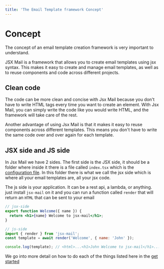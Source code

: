 ```yaml
---
title: 'The Email Template framework Concept'
---
```


# Concept

The concept of an email template creation framework is very important to understand.

JSX Mail is a framework that allows you to create email templates using jsx syntax. This makes it easy to create and manage email templates, as well as to reuse components and code across different projects.

## Clean code

The code can be more clean and concise with Jsx Mail because you don't have to write HTML tags every time you want to create an element. With Jsx Mail, you can simply write the code like you would write HTML, and the framework will take care of the rest.

Another advantage of using Jsx Mail is that it makes it easy to reuse components across different templates. This means you don't have to write the same code over and over again for each template.

## JSX side and JS side

In Jsx Mail we have 2 sides. The first side is the JSX side, it should be a folder where inside it there is a file called `index.tsx` which is the [configuration file](/config-files/index-file). In this folder there is what we call the jsx side which is where all your email templates are, all your jsx code.

The js side is your application. It can be a rest api, a lambda, or anything. just install `jsx-mail` on it and you can run a function called `render` that will return an `HTML` that can be sent to your email

```jsx
// jsx-side
export function Welcome({ name }) {
  return <h1>{name} Welcome to jsx-mail</h1>;
}
```

```js
// js-side
import { render } from 'jsx-mail';
const template = await render('Welcome', { name: 'John' });

console.log(template); // <html>...<h1>John Welcome to jsx-mail</h1>...</html>
```

We go into more detail on how to do each of the things listed here in the [get started](/get-started)
